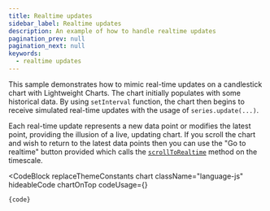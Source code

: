 ```yaml
---
title: Realtime updates
sidebar_label: Realtime updates
description: An example of how to handle realtime updates
pagination_prev: null
pagination_next: null
keywords:
  - realtime updates
---
```


This sample demonstrates how to mimic real-time updates on a candlestick chart
with Lightweight Charts. The chart initially populates with some historical
data. By using `setInterval` function, the chart then begins to receive
simulated real-time updates with the usage of `series.update(...)`.

Each real-time update represents a new data point or modifies the latest point,
providing the illusion of a live, updating chart. If you scroll the chart and
wish to return to the latest data points then you can use the "Go to realtime"
button provided which calls the
[`scrollToRealtime`](/docs/api/interfaces/ITimeScaleApi#scrolltorealtime) method
on the timescale.


<CodeBlock
	replaceThemeConstants
	chart
	className="language-js"
	hideableCode
	chartOnTop
	codeUsage={<UsageGuidePartial />}
>
	{code}
</CodeBlock>
